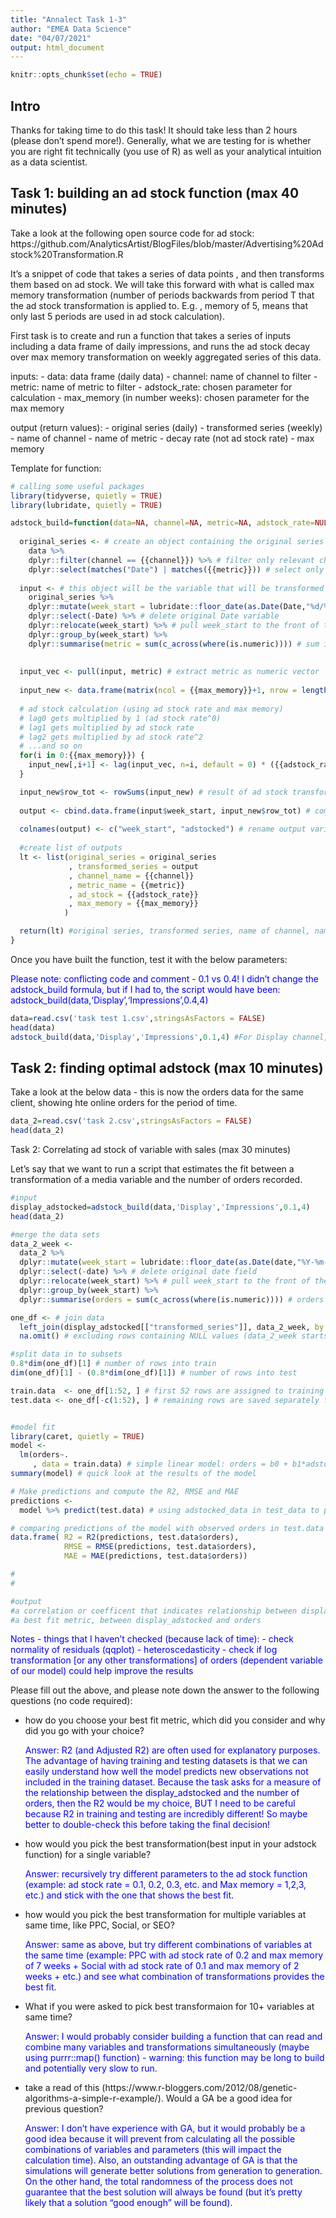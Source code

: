 ```yaml
---
title: "Annalect Task 1-3"
author: "EMEA Data Science"
date: "04/07/2021"
output: html_document
---
```


```r
knitr::opts_chunk$set(echo = TRUE)
```

## Intro

Thanks for taking time to do this task! It should take less than 2 hours (please don't spend more!). Generally, what we are testing for is whether you are right fit technically (you use of R) as well as your analytical intuition as a data scientist. 

## Task 1: building an ad stock function (max 40 minutes)

Take a look at the following open source code for ad stock:
https://github.com/AnalyticsArtist/BlogFiles/blob/master/Advertising%20Adstock%20Transformation.R

It's a snippet of code that takes a series of data points , and then transforms them based on ad stock. We will take this forward with what is called max memory transformation (number of periods backwards from period T that the ad stock transformation is applied to. E.g. , memory of 5, means that only last 5 periods are used in ad stock calculation).

First task is to create and run a function that takes a series of inputs including a data frame of daily impressions, and runs the ad stock decay over max memory  transformation on weekly aggregated series of this data. 

inputs:
- data: data frame (daily data)
- channel: name of channel to filter
- metric: name of metric to filter
- adstock_rate: chosen parameter for calculation
- max_memory (in number weeks): chosen parameter for the max memory

output (return values):
- original series (daily)
- transformed series (weekly)
- name of channel
- name of metric
- decay rate (not ad stock rate)
- max memory 

Template for function:

```r

# calling some useful packages
library(tidyverse, quietly = TRUE)
library(lubridate, quietly = TRUE)

adstock_build=function(data=NA, channel=NA, metric=NA, adstock_rate=NULL, max_memory=NULL) {
  
  original_series <- # create an object containing the original series
    data %>%
    dplyr::filter(channel == {{channel}}) %>% # filter only relevant channel
    dplyr::select(matches("Date") | matches({{metric}})) # select only relevant metric
  
  input <- # this object will be the variable that will be transformed using the ad stock parameters
    original_series %>%
    dplyr::mutate(week_start = lubridate::floor_date(as.Date(Date,"%d/%m/%Y"), "week", week_start = 1)) %>% # transform days into week starting on mondays
    dplyr::select(-Date) %>% # delete original Date variable
    dplyr::relocate(week_start) %>% # pull week_start to the front of the data frame
    dplyr::group_by(week_start) %>% 
    dplyr::summarise(metric = sum(c_across(where(is.numeric)))) # sum impressions by week
    
  
  input_vec <- pull(input, metric) # extract metric as numeric vector
  
  input_new <- data.frame(matrix(ncol = {{max_memory}}+1, nrow = length(input_vec))) # create df for storing new results
  
  # ad stock calculation (using ad stock rate and max memory)
  # lag0 gets multiplied by 1 (ad stock rate^0)
  # lag1 gets multiplied by ad stock rate
  # lag2 gets multiplied by ad stock rate^2
  # ...and so on
  for(i in 0:{{max_memory}}) {
    input_new[,i+1] <- lag(input_vec, n=i, default = 0) * ({{adstock_rate}}^(i))
  }

  input_new$row_tot <- rowSums(input_new) # result of ad stock transformation (current impressions + ad stock impact from previous impressions, considering the ad stock rate and the max memory)
  
  output <- cbind.data.frame(input$week_start, input_new$row_tot) # combining dates and ad stock output
  
  colnames(output) <- c("week_start", "adstocked") # rename output variables
  
  #create list of outputs
  lt <- list(original_series = original_series
             , transformed_series = output
             , channel_name = {{channel}}
             , metric_name = {{metric}}
             , ad_stock = {{adstock_rate}}
             , max_memory = {{max_memory}}
            )

  return(lt) #original series, transformed series, name of channel, name of metric, ad stock and max memory
}

```

Once you have built the function, test it with the below parameters: 
<p style="color:blue">Please note: conflicting code and comment - 0.1 vs 0.4!
I didn't change the adstock_build formula, but if I had to, the script would have been:
adstock_build(data,'Display','Impressions',0.4,4)</p>

```r
data=read.csv('task test 1.csv',stringsAsFactors = FALSE)
head(data)
adstock_build(data,'Display','Impressions',0.1,4) #For Display channel, transform (on weekly) all Display impressions with ad stock rate of 0.4 and max memory of 4

```



## Task 2: finding optimal adstock (max 10 minutes)

Take a look at the below data - this is now the orders data for the same client, showing hte online orders for the period of time.

```r
data_2=read.csv('task 2.csv',stringsAsFactors = FALSE)
head(data_2)

```

Task 2: Correlating ad stock of variable with sales (max 30 minutes)

Let's say that we want to run a script that estimates the fit between a transformation of a media variable and the number of orders recorded.

```r
#input
display_adstocked=adstock_build(data,'Display','Impressions',0.1,4)
head(data_2)

#merge the data sets
data_2_week <- 
  data_2 %>%
  dplyr::mutate(week_start = lubridate::floor_date(as.Date(date,"%Y-%m-%d"), "week", week_start = 1)) %>% # transform days into weeks starting on monday
  dplyr::select(-date) %>% # delete original date field
  dplyr::relocate(week_start) %>% # pull week_start to the front of the data frame
  dplyr::group_by(week_start) %>% 
  dplyr::summarise(orders = sum(c_across(where(is.numeric)))) # orders grouped by week

one_df <- # join data
  left_join(display_adstocked[["transformed_series"]], data_2_week, by = "week_start") %>%
  na.omit() # excluding rows containing NULL values (data_2_week starts after the ad stocked media)

#split data in to subsets
0.8*dim(one_df)[1] # number of rows into train
dim(one_df)[1] - (0.8*dim(one_df)[1]) # number of rows into test

train.data  <- one_df[1:52, ] # first 52 rows are assigned to training the model
test.data <- one_df[-c(1:52), ] # remaining rows are saved separately for testing the model output


#model fit
library(caret, quietly = TRUE)
model <- 
  lm(orders~.
     , data = train.data) # simple linear model: orders = b0 + b1*adstocked_data + error
summary(model) # quick look at the results of the model

# Make predictions and compute the R2, RMSE and MAE
predictions <- 
  model %>% predict(test.data) # using adstocked_data in test_data to predict orders 

# comparing predictions of the model with observed orders in test.data
data.frame( R2 = R2(predictions, test.data$orders),
            RMSE = RMSE(predictions, test.data$orders),
            MAE = MAE(predictions, test.data$orders))

#
#

#output
#a correlation or coefficent that indicates relationship between display_adstocked and number of orders
#a best fit metric, between display_adstocked and orders

```

<p style="color:blue"> Notes - things that I haven't checked (because lack of time): 
- check normality of residuals (qqplot)
- heteroscedasticity
- check if log transformation [or any other transformations] of orders (dependent variable of our model) could help improve the results</p>


Please fill out the above, and please note down the answer to the following questions (no code required):

- how do you choose your best fit metric, which did you consider and why did you go with your choice?
<p style="color:blue">Answer: R2 (and Adjusted R2) are often used for explanatory purposes. The advantage of having training and testing datasets is that we can easily understand how well the model predicts new observations not included in the training dataset.
Because the task asks for a measure of the relationship between the display_adstocked and the number of orders, then the R2 would be my choice, BUT I need to be careful because R2 in training and testing are incredibly different! So maybe better to double-check this before taking the final decision!</p>


- how would you pick the best transformation(best input in your adstock function) for a single variable?
<p style="color:blue">Answer: recursively try different parameters to the ad stock function (example: ad stock rate = 0.1, 0.2, 0.3, etc. and Max memory = 1,2,3, etc.) and stick with the one that shows the best fit.</p>


- how would you pick the best transformation for multiple variables at same time, like PPC, Social, or SEO? 
<p style="color:blue">Answer: same as above, but try different combinations of variables at the same time (example: PPC with ad stock rate of 0.2 and max memory of 7 weeks + Social with ad stock rate of 0.1 and max memory of 2 weeks + etc.) and see what combination of transformations provides the best fit.</p>


- What if you were asked to pick best transformaion for 10+ variables at same time? 
<p style="color:blue">Answer: I would probably consider building a function that can read and combine many variables and transformations simultaneously (maybe using purrr::map() function) - warning: this function may be long to build and potentially very slow to run.</p>


- take a read of this (https://www.r-bloggers.com/2012/08/genetic-algorithms-a-simple-r-example/). Would a GA be a good idea for previous question?
<p style="color:blue">Answer: I don't have experience with GA, but it would probably be a good idea because it will prevent from calculating all the possible combinations of variables and parameters (this will impact the calculation time). Also, an outstanding advantage of GA is that the simulations will generate better solutions from generation to generation. On the other hand, the total randomness of the process does not guarantee that the best solution will always be found (but it's pretty likely that a solution "good enough" will be found).</p>